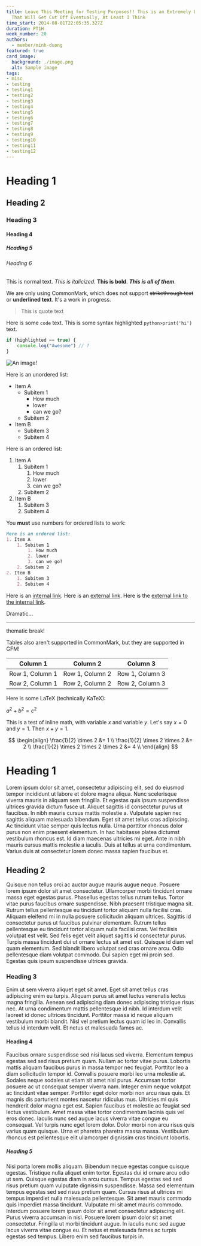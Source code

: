 ```yaml
---
title: Leave This Meeting for Testing Purposes!! This is an Extremely Long Title
  That Will Get Cut Off Eventually, At Least I Think
time_start: 2014-08-01T22:05:35.327Z
duration: PT1H
week_number: 20
authors:
  - member/minh-duong
featured: true
card_image:
  background: ./image.png
  alt: Sample image
tags:
- misc
- testing
- testing1
- testing2
- testing3
- testing4
- testing5
- testing6
- testing7
- testing8
- testing9
- testing10
- testing11
- testing12
---
```


# Heading 1

## Heading 2

### Heading 3

#### Heading 4

##### Heading 5

###### Heading 6

This is normal text. *This is italicized*. **This is bold**. ***This is all of them***.

We are only using CommonMark, which does not support ~~strikethrough text~~ or __underlined text__. It's a work in progress.

> This is quote text

Here is some `code` text. This is some syntax highlighted `python>print('hi')` text.


```js
if (highlighted == true) {
    console.log("Awesome") // ?
}
```

![An image!](./image.png)

Here is an unordered list:
- Item A
	- Subitem 1
		- How much
		- lower
		- can we go?
	- Subitem 2
- Item B
	- Subitem 3
	- Subitem 4

Here is an ordered list:
1. Item A
	1. Subitem 1
		1. How much
		2. lower
		3. can we go?
	2. Subitem 2
2. Item B
	1. Subitem 3
	2. Subitem 4

You **must** use numbers for ordered lists to work:
```md
Here is an ordered list:
1. Item A
	1. Subitem 1
		1. How much
		2. lower
		3. can we go?
	2. Subitem 2
2. Item B
	1. Subitem 3
	2. Subitem 4
```

Here is an [internal link](/meetings/). Here is an [external link](https://google.com/).
Here is the [external link to the internal link](https://sigpwny.com/meetings/).

Dramatic...
***
thematic break!

Tables also aren't supported in CommonMark, but they are supported in GFM!


|Column 1|Column 2|Column 3|
|---|---|---|
|Row 1, Column 1|Row 1, Column 2|Row 1, Column 3|
|Row 2, Column 1|Row 2, Column 2|Row 2, Column 3|

Here is some LaTeX (technically KaTeX):

$a^2 + b^2 = c^2$

This is a test of inline math, with variable $x$ 
and variable $y$. Let's say $x=0$ and $y = 1$. Then $x + y = 1$.

$$
\begin{align}
\frac{1}{2} \times 2 &= 1 \\
\frac{1}{2} \times 2 \times 2 &= 2 \\
\frac{1}{2} \times 2 \times 2 \times 2 &= 4 \\
\end{align}
$$

# Heading 1

Lorem ipsum dolor sit amet, consectetur adipiscing elit, sed do eiusmod tempor incididunt ut labore et dolore magna aliqua. Nunc scelerisque viverra mauris in aliquam sem fringilla. Et egestas quis ipsum suspendisse ultrices gravida dictum fusce ut. Aliquet sagittis id consectetur purus ut faucibus. In nibh mauris cursus mattis molestie a. Vulputate sapien nec sagittis aliquam malesuada bibendum. Eget sit amet tellus cras adipiscing. Ac tincidunt vitae semper quis lectus nulla. Urna porttitor rhoncus dolor purus non enim praesent elementum. In hac habitasse platea dictumst vestibulum rhoncus est. Id diam maecenas ultricies mi eget. Ante in nibh mauris cursus mattis molestie a iaculis. Duis at tellus at urna condimentum. Varius duis at consectetur lorem donec massa sapien faucibus et.

## Heading 2

Quisque non tellus orci ac auctor augue mauris augue neque. Posuere lorem ipsum dolor sit amet consectetur. Ullamcorper morbi tincidunt ornare massa eget egestas purus. Phasellus egestas tellus rutrum tellus. Tortor vitae purus faucibus ornare suspendisse. Nibh praesent tristique magna sit. Rutrum tellus pellentesque eu tincidunt tortor aliquam nulla facilisi cras. Aliquam eleifend mi in nulla posuere sollicitudin aliquam ultrices. Sagittis id consectetur purus ut faucibus pulvinar elementum. Rutrum tellus pellentesque eu tincidunt tortor aliquam nulla facilisi cras. Vel facilisis volutpat est velit. Sed felis eget velit aliquet sagittis id consectetur purus. Turpis massa tincidunt dui ut ornare lectus sit amet est. Quisque id diam vel quam elementum. Sed blandit libero volutpat sed cras ornare arcu. Odio pellentesque diam volutpat commodo. Dui sapien eget mi proin sed. Egestas quis ipsum suspendisse ultrices gravida.

### Heading 3

Enim ut sem viverra aliquet eget sit amet. Eget sit amet tellus cras adipiscing enim eu turpis. Aliquam purus sit amet luctus venenatis lectus magna fringilla. Aenean sed adipiscing diam donec adipiscing tristique risus nec. At urna condimentum mattis pellentesque id nibh. Id interdum velit laoreet id donec ultrices tincidunt. Porttitor massa id neque aliquam vestibulum morbi blandit. Nisl vel pretium lectus quam id leo in. Convallis tellus id interdum velit. Et netus et malesuada fames ac.

#### Heading 4

Faucibus ornare suspendisse sed nisi lacus sed viverra. Elementum tempus egestas sed sed risus pretium quam. Nullam ac tortor vitae purus. Lobortis mattis aliquam faucibus purus in massa tempor nec feugiat. Porttitor leo a diam sollicitudin tempor id. Convallis posuere morbi leo urna molestie at. Sodales neque sodales ut etiam sit amet nisl purus. Accumsan tortor posuere ac ut consequat semper viverra nam. Integer enim neque volutpat ac tincidunt vitae semper. Porttitor eget dolor morbi non arcu risus quis. Et magnis dis parturient montes nascetur ridiculus mus. Ultricies mi quis hendrerit dolor magna eget est. Sapien faucibus et molestie ac feugiat sed lectus vestibulum. Amet massa vitae tortor condimentum lacinia quis vel eros donec. Iaculis nunc sed augue lacus viverra vitae congue eu consequat. Vel turpis nunc eget lorem dolor. Dolor morbi non arcu risus quis varius quam quisque. Urna et pharetra pharetra massa massa. Vestibulum rhoncus est pellentesque elit ullamcorper dignissim cras tincidunt lobortis.

##### Heading 5

Nisi porta lorem mollis aliquam. Bibendum neque egestas congue quisque egestas. Tristique nulla aliquet enim tortor. Egestas dui id ornare arcu odio ut sem. Quisque egestas diam in arcu cursus. Tempus egestas sed sed risus pretium quam vulputate dignissim suspendisse. Massa sed elementum tempus egestas sed sed risus pretium quam. Cursus risus at ultrices mi tempus imperdiet nulla malesuada pellentesque. Sit amet mauris commodo quis imperdiet massa tincidunt. Vulputate mi sit amet mauris commodo. Interdum posuere lorem ipsum dolor sit amet consectetur adipiscing elit. Purus viverra accumsan in nisl. Posuere lorem ipsum dolor sit amet consectetur. Fringilla ut morbi tincidunt augue. In iaculis nunc sed augue lacus viverra vitae congue eu. Et netus et malesuada fames ac turpis egestas sed tempus. Libero enim sed faucibus turpis in.